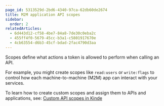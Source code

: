```yaml
---
page_id: 5313529d-2bd6-4340-97ca-62db60de2674
title: M2M application API scopes
sidebar:
  order: 2
relatedArticles:
  - 6d443d12-cf58-4be7-84a8-7de30c0eba2c
  - 455ff4f0-5679-45cc-b3a1-c5801917670e
  - 4cb63554-d6b3-45cf-bdad-2fac4790d3aa
---
```


Scopes define what actions a token is allowed to perform when calling an API.

For example, you might create scopes like `read:users` or `write:flags` to control how each machine-to-machine (M2M) app can interact with your services.

To learn how to create custom scopes and assign them to APIs and applications, see: [Custom API scopes in Kinde](https://docs.kinde.com/developer-tools/your-apis/custom-api-scopes/)
